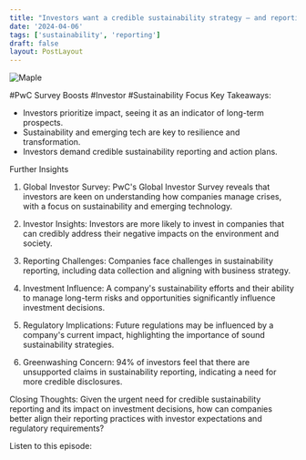```yaml
---
title: "Investors want a credible sustainability strategy — and reporting"
date: '2024-04-06'
tags: ['sustainability', 'reporting']
draft: false
layout: PostLayout
---
```


<div className="flex justify-center">
<div className="my-1 w-full px-2 xl:my-1 xl:w-1/2 xl:px-2">
    <img src="https://willpolesa.pythonanywhere.com/static/podcast_thumbnails/reczBwPbWO7OvxBPQpodcast_thumbnail.png" alt="Maple" className="mx-auto h-58 w-auto" />
</div>
</div>

#PwC Survey Boosts #Investor #Sustainability Focus
Key Takeaways:
- Investors prioritize impact, seeing it as an indicator of long-term prospects.
- Sustainability and emerging tech are key to resilience and transformation.
- Investors demand credible sustainability reporting and action plans.

Further Insights
1. Global Investor Survey:
PwC's Global Investor Survey reveals that investors are keen on understanding how companies manage crises, with a focus on sustainability and emerging technology.

2. Investor Insights:
Investors are more likely to invest in companies that can credibly address their negative impacts on the environment and society.

3. Reporting Challenges:
Companies face challenges in sustainability reporting, including data collection and aligning with business strategy.

4. Investment Influence:
A company's sustainability efforts and their ability to manage long-term risks and opportunities significantly influence investment decisions.

5. Regulatory Implications:
Future regulations may be influenced by a company's current impact, highlighting the importance of sound sustainability strategies.

6. Greenwashing Concern:
94% of investors feel that there are unsupported claims in sustainability reporting, indicating a need for more credible disclosures.

Closing Thoughts:
Given the urgent need for credible sustainability reporting and its impact on investment decisions, how can companies better align their reporting practices with investor expectations and regulatory requirements?

Listen to this episode:
